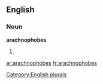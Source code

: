 
==English==

===Noun===
'''arachnophobes'''

# {{plural of|[[arachnophobe]]}}

[[Category:English plurals]]

[[ar:arachnophobes]]
[[fr:arachnophobes]]